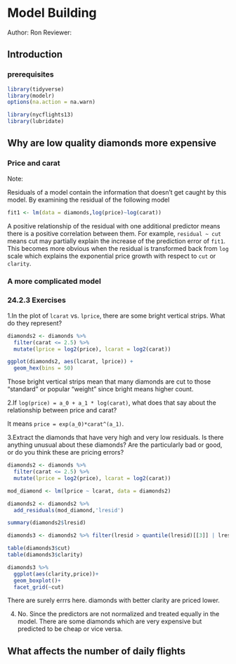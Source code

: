 # Model Building

Author: Ron 
Reviewer:

## Introduction

### prerequisites
```r
library(tidyverse)
library(modelr)
options(na.action = na.warn)

library(nycflights13)
library(lubridate)
```

## Why are low quality diamonds more expensive

### Price and carat

Note:

Residuals of a model contain the information that doesn't get caught by this model. By examining the residual of the following model
```r
fit1 <- lm(data = diamonds,log(price)~log(carat))
```
A positive relationship of the residual with one additional predictor means there is a positive correlation between them. For example, `residual ~ cut` means cut may partially explain the increase of the prediction error of `fit1`. This becomes more obvious when the residual is transformed back from `log` scale which explains the exponential price growth with respect to `cut` or `clarity`.

### A more complicated model

### 24.2.3 Exercises {-}

1.In the plot of `lcarat` vs. `lprice`, there are some bright vertical strips. What do they represent?
```r
diamonds2 <- diamonds %>% 
  filter(carat <= 2.5) %>% 
  mutate(lprice = log2(price), lcarat = log2(carat))

ggplot(diamonds2, aes(lcarat, lprice)) + 
  geom_hex(bins = 50)
```
Those bright vertical strips mean that many diamonds are cut to those "standard" or popular "weight" since bright means higher count.

2.If `log(price) = a_0 + a_1 * log(carat)`, what does that say about the relationship between price and carat?

It means `price = exp(a_0)*carat^(a_1)`.

3.Extract the diamonds that have very high and very low residuals. Is there anything unusual about these diamonds? Are the particularly bad or good, or do you think these are pricing errors?

```r
diamonds2 <- diamonds %>% 
  filter(carat <= 2.5) %>% 
  mutate(lprice = log2(price), lcarat = log2(carat))

mod_diamond <- lm(lprice ~ lcarat, data = diamonds2)

diamonds2 <- diamonds2 %>%
  add_residuals(mod_diamond,'lresid')

summary(diamonds2$lresid)

diamonds3 <- diamonds2 %>% filter(lresid > quantile(lresid)[[3]] | lresid < quantile(lresid)[[1]] )

table(diamonds3$cut)
table(diamonds3$clarity)

diamonds3 %>% 
  ggplot(aes(clarity,price))+
  geom_boxplot()+
  facet_grid(~cut)
```
There are surely errrs here. diamonds with better clarity are priced lower.

4. No. Since the predictors are not normalized and treated equally in the model. There are some diamonds which are very expensive but predicted to be cheap or vice versa.


## What affects the number of daily flights









